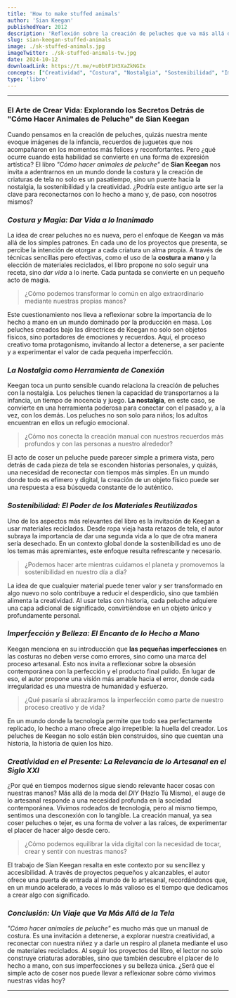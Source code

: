 ```yaml
---
title: 'How to make stuffed animals'
author: 'Sian Keegan'
publishedYear: 2012
description: 'Reflexión sobre la creación de peluches que va más allá del arte manual, conectando la nostalgia y la sostenibilidad con la creatividad. Cada proyecto invita a dar vida a lo inanimado, resaltando la belleza de lo hecho a mano y la imperfección.'
slug: sian-keegan-stuffed-animals
image: ./sk-stuffed-animals.jpg
imageTwitter: ./sk-stuffed-animals-tw.jpg
date: 2024-10-12
downloadLink: https://t.me/+u0btF1H3XaZkNGIx
concepts: ["Creatividad", "Costura", "Nostalgia", "Sostenibilidad", "Imperfección"]
type: 'libro'
---
```


---

### El Arte de Crear Vida: Explorando los Secretos Detrás de "Cómo Hacer Animales de Peluche" de Sian Keegan

Cuando pensamos en la creación de peluches, quizás nuestra mente evoque imágenes de la infancia, recuerdos de juguetes que nos acompañaron en los momentos más felices y reconfortantes. Pero ¿qué ocurre cuando esta habilidad se convierte en una forma de expresión artística? El libro *"Cómo hacer animales de peluche"* de **Sian Keegan** nos invita a adentrarnos en un mundo donde la costura y la creación de criaturas de tela no solo es un pasatiempo, sino un puente hacia la nostalgia, la sostenibilidad y la creatividad. ¿Podría este antiguo arte ser la clave para reconectarnos con lo hecho a mano y, de paso, con nosotros mismos?

### _Costura y Magia: Dar Vida a lo Inanimado_

La idea de crear peluches no es nueva, pero el enfoque de Keegan va más allá de los simples patrones. En cada uno de los proyectos que presenta, se percibe la intención de otorgar a cada criatura un alma propia. A través de técnicas sencillas pero efectivas, como el uso de la **costura a mano** y la elección de materiales reciclados, el libro propone no solo seguir una receta, sino _dar vida_ a lo inerte. Cada puntada se convierte en un pequeño acto de magia.

> ¿Cómo podemos transformar lo común en algo extraordinario mediante nuestras propias manos?

Este cuestionamiento nos lleva a reflexionar sobre la importancia de lo hecho a mano en un mundo dominado por la producción en masa. Los peluches creados bajo las directrices de Keegan no solo son objetos físicos, sino portadores de emociones y recuerdos. Aquí, el proceso creativo toma protagonismo, invitando al lector a detenerse, a ser paciente y a experimentar el valor de cada pequeña imperfección.

### _La Nostalgia como Herramienta de Conexión_

Keegan toca un punto sensible cuando relaciona la creación de peluches con la nostalgia. Los peluches tienen la capacidad de transportarnos a la infancia, un tiempo de inocencia y juego. **La nostalgia**, en este caso, se convierte en una herramienta poderosa para conectar con el pasado y, a la vez, con los demás. Los peluches no son solo para niños; los adultos encuentran en ellos un refugio emocional.

> ¿Cómo nos conecta la creación manual con nuestros recuerdos más profundos y con las personas a nuestro alrededor?

El acto de coser un peluche puede parecer simple a primera vista, pero detrás de cada pieza de tela se esconden historias personales, y quizás, una necesidad de reconectar con tiempos más simples. En un mundo donde todo es efímero y digital, la creación de un objeto físico puede ser una respuesta a esa búsqueda constante de lo auténtico.

### _Sostenibilidad: El Poder de los Materiales Reutilizados_

Uno de los aspectos más relevantes del libro es la invitación de Keegan a usar materiales reciclados. Desde ropa vieja hasta retazos de tela, el autor subraya la importancia de dar una segunda vida a lo que de otra manera sería desechado. En un contexto global donde la sostenibilidad es uno de los temas más apremiantes, este enfoque resulta refrescante y necesario.

> ¿Podemos hacer arte mientras cuidamos el planeta y promovemos la sostenibilidad en nuestro día a día?

La idea de que cualquier material puede tener valor y ser transformado en algo nuevo no solo contribuye a reducir el desperdicio, sino que también alimenta la creatividad. Al usar telas con historia, cada peluche adquiere una capa adicional de significado, convirtiéndose en un objeto único y profundamente personal.

### _Imperfección y Belleza: El Encanto de lo Hecho a Mano_

Keegan menciona en su introducción que **las pequeñas imperfecciones** en las costuras no deben verse como errores, sino como una marca del proceso artesanal. Esto nos invita a reflexionar sobre la obsesión contemporánea con la perfección y el producto final pulido. En lugar de eso, el autor propone una visión más amable hacia el error, donde cada irregularidad es una muestra de humanidad y esfuerzo.

> ¿Qué pasaría si abrazáramos la imperfección como parte de nuestro proceso creativo y de vida?

En un mundo donde la tecnología permite que todo sea perfectamente replicado, lo hecho a mano ofrece algo irrepetible: la huella del creador. Los peluches de Keegan no solo están bien construidos, sino que cuentan una historia, la historia de quien los hizo.

### _Creatividad en el Presente: La Relevancia de lo Artesanal en el Siglo XXI_

¿Por qué en tiempos modernos sigue siendo relevante hacer cosas con nuestras manos? Más allá de la moda del *DIY* (Hazlo Tú Mismo), el auge de lo artesanal responde a una necesidad profunda en la sociedad contemporánea. Vivimos rodeados de tecnología, pero al mismo tiempo, sentimos una desconexión con lo tangible. La creación manual, ya sea coser peluches o tejer, es una forma de volver a las raíces, de experimentar el placer de hacer algo desde cero.

> ¿Cómo podemos equilibrar la vida digital con la necesidad de tocar, crear y sentir con nuestras manos?

El trabajo de Sian Keegan resalta en este contexto por su sencillez y accesibilidad. A través de proyectos pequeños y alcanzables, el autor ofrece una puerta de entrada al mundo de lo artesanal, recordándonos que, en un mundo acelerado, a veces lo más valioso es el tiempo que dedicamos a crear algo con significado.

### _Conclusión: Un Viaje que Va Más Allá de la Tela_

*"Cómo hacer animales de peluche"* es mucho más que un manual de costura. Es una invitación a detenerse, a explorar nuestra creatividad, a reconectar con nuestra niñez y a darle un respiro al planeta mediante el uso de materiales reciclados. Al seguir los proyectos del libro, el lector no solo construye criaturas adorables, sino que también descubre el placer de lo hecho a mano, con sus imperfecciones y su belleza única. ¿Será que el simple acto de coser nos puede llevar a reflexionar sobre cómo vivimos nuestras vidas hoy?

---
